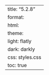 ---
title: "5.2.8"
format:
    html:
        theme:
            light: flatly
            dark: darkly
        css: styles.css
        toc: true
---